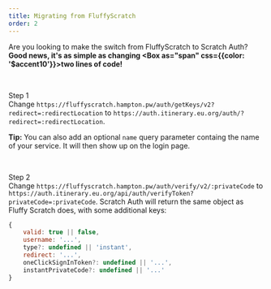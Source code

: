 ```yaml
---
title: Migrating from FluffyScratch
order: 2
---
```


Are you looking to make the switch from FluffyScratch to Scratch Auth? **Good news, it's as simple as changing <Box as="span" css={{color: '$accent10'}}>two lines</Box> of code!**

<br />

<Badge variant="accent">Step 1</Badge>\
Change `https://fluffyscratch.hampton.pw/auth/getKeys/v2?redirect=:redirectLocation` to `https://auth.itinerary.eu.org/auth/?redirect=:redirectLocation`.

**Tip:** You can also add an optional `name` query parameter containg the name of your service. It will then show up on the login page.

<br />

<Badge variant="accent">Step 2</Badge>\
Change `https://fluffyscratch.hampton.pw/auth/verify/v2/:privateCode` to `https://auth.itinerary.eu.org/api/auth/verifyToken?privateCode=:privateCode`. Scratch Auth will return the same object as Fluffy Scratch does, with some additional keys:

```js
{
    valid: true || false,
    username: '...',
    type?: undefined || 'instant',
    redirect: '...',
    oneClickSignInToken?: undefined || '...',
    instantPrivateCode?: undefined || '...'
}
```
